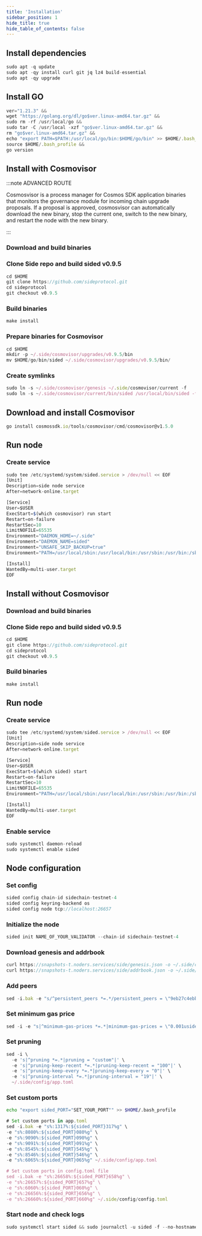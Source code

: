 ```yaml
---
title: 'Installation'
sidebar_position: 1
hide_title: true
hide_table_of_contents: false
---
```



<PageTitle
  iconUrl="img/side-icon.svg"
  title="Installation"
  chainId="sidechain-testnet-4"
  version="v0.9.5"
/>

## Install dependencies

```js
sudo apt -q update
sudo apt -qy install curl git jq lz4 build-essential
sudo apt -qy upgrade
```

## Install GO

```js
ver="1.21.3" &&
wget "https://golang.org/dl/go$ver.linux-amd64.tar.gz" &&
sudo rm -rf /usr/local/go &&
sudo tar -C /usr/local -xzf "go$ver.linux-amd64.tar.gz" &&
rm "go$ver.linux-amd64.tar.gz" &&
echo "export PATH=$PATH:/usr/local/go/bin:$HOME/go/bin" >> $HOME/.bash_profile &&
source $HOME/.bash_profile &&
go version
```

## Install with Cosmovisor

:::note ADVANCED ROUTE

Cosmosvisor is a process manager for Cosmos SDK application binaries that monitors the governance module for incoming chain upgrade proposals. If a proposal is approved, cosmosvisor can automatically download the new binary, stop the current one, switch to the new binary, and restart the node with the new binary.

:::

### Download and build binaries

### Clone Side repo and build sided v0.9.5

```js
cd $HOME
git clone https://github.com/sideprotocol.git
cd sideprotocol
git checkout v0.9.5
```

### Build binaries

```js
make install
```

### Prepare binaries for Cosmovisor

```js
cd $HOME
mkdir -p ~/.side/cosmovisor/upgrades/v0.9.5/bin
mv $HOME/go/bin/sided ~/.side/cosmovisor/upgrades/v0.9.5/bin/
```

### Create symlinks

```js
sudo ln -s ~/.side/cosmovisor/genesis ~/.side/cosmovisor/current -f
sudo ln -s ~/.side/cosmovisor/current/bin/sided /usr/local/bin/sided -f
```

## Download and install Cosmovisor

```js
go install cosmossdk.io/tools/cosmovisor/cmd/cosmovisor@v1.5.0
```

## Run node

### Create service

```js
sudo tee /etc/systemd/system/sided.service > /dev/null << EOF
[Unit]
Description=side node service
After=network-online.target

[Service]
User=$USER
ExecStart=$(which cosmovisor) run start
Restart=on-failure
RestartSec=10
LimitNOFILE=65535
Environment="DAEMON_HOME=~/.side"
Environment="DAEMON_NAME=sided"
Environment="UNSAFE_SKIP_BACKUP=true"
Environment="PATH=/usr/local/sbin:/usr/local/bin:/usr/sbin:/usr/bin:/sbin:/bin:/usr/games:/usr/local/games:/snap/bin:~/.side/cosmovisor/current/bin"

[Install]
WantedBy=multi-user.target
EOF
```

## Install without Cosmovisor

### Download and build binaries

### Clone Side repo and build sided v0.9.5

```js
cd $HOME
git clone https://github.com/sideprotocol.git
cd sideprotocol
git checkout v0.9.5
```

### Build binaries

```js
make install
```

## Run node

### Create service

```js
sudo tee /etc/systemd/system/sided.service > /dev/null << EOF
[Unit]
Description=side node service
After=network-online.target

[Service]
User=$USER
ExecStart=$(which sided) start
Restart=on-failure
RestartSec=10
LimitNOFILE=65535
Environment="PATH=/usr/local/sbin:/usr/local/bin:/usr/sbin:/usr/bin:/sbin:/bin:/usr/games:/usr/local/games:/snap/bin"

[Install]
WantedBy=multi-user.target
EOF
```

### Enable service

```js
sudo systemctl daemon-reload
sudo systemctl enable sided
```

## Node configuration

### Set config

```js
sided config chain-id sidechain-testnet-4
sided config keyring-backend os
sided config node tcp://localhost:26657
```

### Initialize the node

```js
sided init NAME_OF_YOUR_VALIDATOR --chain-id sidechain-testnet-4
```

### Download genesis and addrbook

```js
curl https://snapshots-t.noders.services/side/genesis.json -o ~/.side/config/genesis.json
curl https://snapshots-t.noders.services/side/addrbook.json -o ~/.side/config/addrbook.json
```

### Add peers

```js
sed -i.bak -e "s/^persistent_peers *=.*/persistent_peers = \"9eb27c4ebb46f11fcfd2ce04467f7aaff0e92bb5@side-t-rpc.noders.services:26356\"/" ~/.side/config/config.toml
```

### Set minimum gas price

```js
sed -i -e "s|^minimum-gas-prices *=.*|minimum-gas-prices = \"0.001uside\"|" ~/.side/config/app.toml
```

### Set pruning

```js
sed -i \
  -e 's|^pruning *=.*|pruning = "custom"|' \
  -e 's|^pruning-keep-recent *=.*|pruning-keep-recent = "100"|' \
  -e 's|^pruning-keep-every *=.*|pruning-keep-every = "0"|' \
  -e 's|^pruning-interval *=.*|pruning-interval = "19"|' \
  ~/.side/config/app.toml
```

### Set custom ports

```bash
echo "export sided_PORT="SET_YOUR_PORT"" >> $HOME/.bash_profile
```

```js
# Set custom ports in app.toml
sed -i.bak -e "s%:1317%:${sided_PORT}317%g" \
-e "s%:8080%:${sided_PORT}080%g" \
-e "s%:9090%:${sided_PORT}090%g" \
-e "s%:9091%:${sided_PORT}091%g" \
-e "s%:8545%:${sided_PORT}545%g" \
-e "s%:8546%:${sided_PORT}546%g" \
-e "s%:6065%:${sided_PORT}065%g" ~/.side/config/app.toml

# Set custom ports in config.toml file
sed -i.bak -e "s%:26658%:${sided_PORT}658%g" \
-e "s%:26657%:${sided_PORT}657%g" \
-e "s%:6060%:${sided_PORT}060%g" \
-e "s%:26656%:${sided_PORT}656%g" \
-e "s%:26660%:${sided_PORT}660%g" ~/.side/config/config.toml
```

### Start node and check logs

```js
sudo systemctl start sided && sudo journalctl -u sided -f --no-hostname -o cat
```
